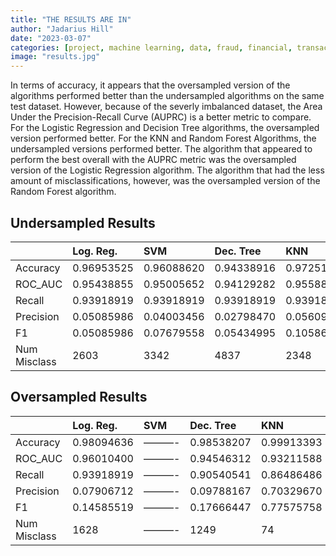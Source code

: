 ```yaml
---
title: "THE RESULTS ARE IN"
author: "Jadarius Hill"
date: "2023-03-07"
categories: [project, machine learning, data, fraud, financial, transactions, credit cards, results]
image: "results.jpg"
---
```


In terms of accuracy, it appears that the oversampled version of the algorithms performed better than the undersampled algorithms on the same test dataset. However, because of the severly imbalanced dataset, the Area Under the Precision-Recall Curve (AUPRC) is a better metric to compare. For the Logistic Regression and Decision Tree algorithms, the oversampled version performed better. For the KNN and Random Forest Algorithms, the undersampled versions performed better. The algorithm that appeared to perform the best overall with the AUPRC metric was the oversampled version of the Logistic Regression algorithm. The algorithm that had the less amount of misclassifications, however, was the oversampled version of the Random Forest algorithm.

## Undersampled Results
|             | Log. Reg.  | SVM        | Dec. Tree  | KNN        | Rand. For. |
|---------    |:-----      |:------     |:------     |:-----      |:----       |
| Accuracy    | 0.96953525 | 0.96088620 | 0.94338916 | 0.97251969 | 0.95339583 | 
| ROC_AUC     | 0.95438855 | 0.95005652 | 0.94129282 | 0.95588336 | 0.94630484 | 
| Recall      | 0.93918919 | 0.93918919 | 0.93918919 | 0.93918919 | 0.93918919 | 
| Precision   | 0.05085986 | 0.04003456 | 0.02798470 | 0.05609362 | 0.03380350 | 
| F1          | 0.05085986 | 0.07679558 | 0.05434995 | 0.10586443 | 0.06525822 | 
| Num Misclass| 2603       | 3342       | 4837       | 2348       | 3982       | 


## Oversampled Results
|             | Log. Reg.  | SVM        | Dec. Tree  | KNN        | Rand. For. |
|---------    |:-----      |:------     |:------     |:-----      |:----       |
| Accuracy    | 0.98094636 | ---------- | 0.98538207 | 0.99913393 | 0.99959037 | 
| ROC_AUC     | 0.96010400 | ---------- | 0.94546312 | 0.93211588 | 0.90873689 | 
| Recall      | 0.93918919 | ---------- | 0.90540541 | 0.86486486 | 0.81756757 | 
| Precision   | 0.07906712 | ---------- | 0.09788167 | 0.70329670 | 0.93798450 | 
| F1          | 0.14585519 | ---------- | 0.17666447 | 0.77575758 | 0.87364621 | 
| Num Misclass| 1628       | ---------- | 1249       | 74         | 35         | 
